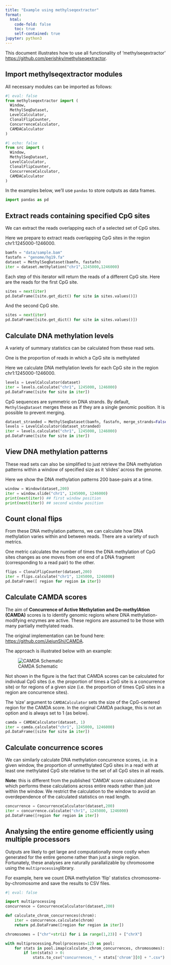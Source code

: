 ```yaml
---
title: "Example using methylseqextractor"
format:
  html:
    code-fold: false
    toc: true
    self-contained: true
jupyter: python3
---
```


This document illustrates how to use all functionality 
of 'methylseqextractor' 
[https://github.com/perishky/methylseqextractor](https://github.com/perishky/methylseqextractor).

## Import methylseqextractor modules

All necessary modules can be imported as follows:

```python
#| eval: false
from methylseqextractor import (
  Window,
  MethylSeqDataset,
  LevelCalculator,
  ClonalFlipCounter,
  ConcurrenceCalculator,
  CAMDACalculator
)
```

```python
#| echo: false
from src import (
  Window,
  MethylSeqDataset,
  LevelCalculator,
  ClonalFlipCounter,
  ConcurrenceCalculator,
  CAMDACalculator
)
```


In the examples below, we'll use `pandas` to
store outputs as data frames.

```python
import pandas as pd
```

## Extract reads containing specified CpG sites

We can extract the reads overlapping each of a selected set of CpG sites. 

Here we prepare to extract reads overlapping CpG sites in the 
region chr1:1245000-1246000.

```python
bamfn = "data/sample.bam"
fastafn = "genome/hg19.fa"
dataset = MethylSeqDataset(bamfn, fastafn)
iter = dataset.methylation("chr1",1245000,1246000)
```

Each step of this iterator will return the reads of a different CpG site. 
Here are the reads for the first CpG site. 

```python
sites = next(iter)
pd.DataFrame([site.get_dict() for site in sites.values()])
```

And the second CpG site.

```python
sites = next(iter)
pd.DataFrame([site.get_dict() for site in sites.values()])
```

## Calculate DNA methylation levels

A variety of summary statistics can be calculated from these read sets. 

One is the proportion of reads in which a CpG site is methylated 

Here we calculate DNA methylation levels for each CpG site 
in the region chr1:1245000-1246000.

```python
levels = LevelCalculator(dataset)
iter = levels.calculate("chr1", 1245000, 1246000)
pd.DataFrame([site for site in iter])
```

CpG sequences are symmetric on DNA strands.
By default, `MethylSeqDataset` merges these as if they
are a single genomic position.
It is possible to prevent merging. 

```python
dataset_stranded = MethylSeqDataset(bamfn, fastafn, merge_strands=False)
levels = LevelCalculator(dataset_stranded)
iter = levels.calculate("chr1", 1245000, 1246000)
pd.DataFrame([site for site in iter])
```

## View DNA methylation patterns

These read sets can also be simplified to just 
retrieve the DNA methylation patterns within 
a window of specified size as it 'slides' across the genome.

Here we show the DNA methylation patterns
200 base-pairs at a time.

```python
window = Window(dataset,200)
iter = window.slide("chr1", 1245000, 1246000)
print(next(iter)) ## first window position
print(next(iter)) ## second window position
```

## Count clonal flips

From these DNA methylation patterns, we can calculate
how DNA methylation varies within and between reads. 
There are a variety of such metrics. 

One metric calculates the number of times the DNA methylation 
of CpG sites changes as one moves from one end of a 
DNA fragment (corresponding to a read pair) to the other. 

```python
flips = ClonalFlipCounter(dataset,200)
iter = flips.calculate("chr1", 1245000, 1246000)
pd.DataFrame([ region for region in iter])
```

## Calculate CAMDA scores 

The aim of **Concurrence of Active Methylation and De-methylAtion (CAMDA)**
scores is to identify genomic regions where DNA methylation-modifying 
enzymes are active.  These regions are assumed to be those 
with many partially methylated reads. 

The original implementation can be found here:
[https://github.com/JiejunShi/CAMDA](https://github.com/JiejunShi/CAMDA).

The approach is illustrated below with an example:

![CAMDA Schematic](https://raw.githubusercontent.com/JiejunShi/CAMDA/master/images/CAMDA_schematic.png)

Not shown in the figure is the fact that CAMDA scores can be calculated for individual CpG sites
(i.e. the proportion of times a CpG site is a concurrence site)
or for regions of a given size
(i.e. the proportion of times CpG sites in a region are concurrence sites).

The 'size' argument to `CAMDACalculator`
sets the size of the CpG-centered region for the CAMDA score.
In the original CAMDA package, this is not an option and is always
set to 1 (as below).

```python
camda = CAMDACalculator(dataset, 1)
iter = camda.calculate("chr1", 1245000, 1246000)
pd.DataFrame([site for site in iter])
```

## Calculate concurrence scores

We can similarly calculate DNA methylation concurrence scores, 
i.e. in a given window, 
the proportion of unmethylated CpG sites in a read with at least
one methylated CpG site relative to the set of all CpG sites 
in all reads.

**Note:** this is different from the published 'CAMDA' score
calculated above which performs these calculations across 
entire reads rather than just within the window. 
We restrict the calculation to the window
to avoid an overdependence of the calculated statistics on read length.

```python
concurrence = ConcurrenceCalculator(dataset,200)
iter = concurrence.calculate("chr1", 1245000, 1246000)
pd.DataFrame([region for region in iter])
```

## Analysing the entire genome efficiently using multiple processors

Outputs are likely to get large and computationally more costly
when generated for the entire genome rather than just a single region.
Fortunately, these analyses are naturally parallalizable
by chromosome using the `multiprocessing`library.

For example, here we count DNA methylation 'flip' statistics 
chromosome-by-chromosome and save the results to CSV files.

```python
#| eval: false

import multiprocessing
concurrence = ConcurrenceCalculator(dataset,200)

def calculate_chrom_concurrences(chrom):
    iter = concurrence.calculate(chrom)
    return pd.DataFrame([region for region in iter])

chromosomes = ["chr"+str(i) for i in range(1,23)] + ["chrX"]

with multiprocessing.Pool(processes=12) as pool:
    for stats in pool.imap(calculate_chrom_concurrences, chromosomes):
        if len(stats) > 0:
            stats.to_csv("concurrences_" + stats['chrom'][0] + ".csv")
```
